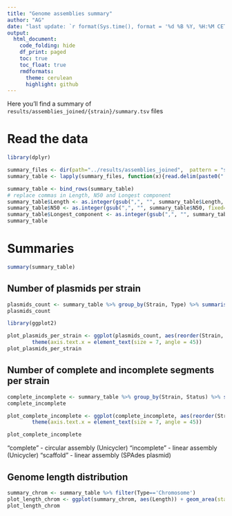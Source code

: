 ```yaml
---
title: "Genome assemblies summary"
author: "AG"
date: "last update: `r format(Sys.time(), format = '%d %B %Y, %H:%M CET')`"
output:
  html_document:
    code_folding: hide
    df_print: paged
    toc: true
    toc_float: true
    rmdformats:
      theme: cerulean
      highlight: github
---
```


Here you'll find a summary of `results/assemblies_joined/{strain}/summary.tsv` files

# Read the data

```r
library(dplyr)

summary_files <- dir(path="../results/assemblies_joined",  pattern = "summary.tsv", recursive=TRUE)
summary_table <- lapply(summary_files, function(x){read.delim(paste0("../results/assemblies_joined/", x), stringsAsFactors = TRUE)})

summary_table <- bind_rows(summary_table)
# replace commas in Length, N50 and Longest component
summary_table$Length <- as.integer(gsub(",", "", summary_table$Length, fixed=TRUE))
summary_table$N50 <- as.integer(gsub(",", "", summary_table$N50, fixed=TRUE))
summary_table$Longest_component <- as.integer(gsub(",", "", summary_table$Longest_component, fixed=TRUE))
summary_table
```

# Summaries
```r
summary(summary_table)
```

## Number of plasmids per strain

```r
plasmids_count <- summary_table %>% group_by(Strain, Type) %>% summarise(Count = n()) %>% filter(Type=="Plasmid")
plasmids_count
```


```r
library(ggplot2)

plot_plasmids_per_strain <- ggplot(plasmids_count, aes(reorder(Strain, -Count), Count)) + geom_col() +
        theme(axis.text.x = element_text(size = 7, angle = 45))
plot_plasmids_per_strain
```

## Number of complete and incomplete segments per strain

```r
complete_incomplete <- summary_table %>% group_by(Strain, Status) %>% summarise(Count = n())
complete_incomplete
```
```r
plot_complete_incomplete <- ggplot(complete_incomplete, aes(reorder(Strain, -Count), Count)) + geom_col(aes(fill=Status), position = "dodge") +
        theme(axis.text.x = element_text(size = 7, angle = 45))

plot_complete_incomplete
```

"complete" - circular assembly (Unicycler)
"incomplete" - linear assembly (Unicycler)
"scaffold" - linear assembly (SPAdes plasmid)

## Genome length distribution
```r
summary_chrom <- summary_table %>% filter(Type=='Chromosome')
plot_length_chrom <- ggplot(summary_chrom, aes(Length)) + geom_area(stat="bin")
plot_length_chrom
```
